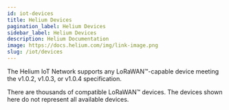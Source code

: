 ```yaml
---
id: iot-devices
title: Helium Devices
pagination_label: Helium Devices
sidebar_label: Helium Devices
description: Helium Documentation
image: https://docs.helium.com/img/link-image.png
slug: /iot/devices
---
```



The Helium IoT Network supports any LoRaWAN&trade;-capable device meeting the v1.0.2, v1.0.3, or
v1.0.4 specification.

There are thousands of compatible LoRaWAN&trade; devices. The devices shown here do not represent
all available devices.

<DevicesPage />
